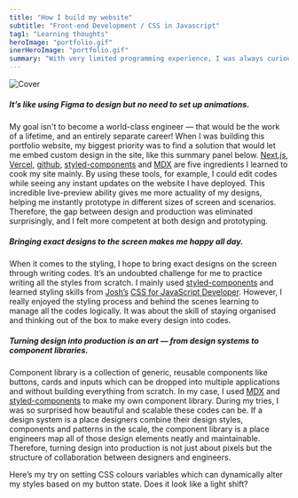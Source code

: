```yaml
---
title: "How I build my website"
subtitle: "Front-end Development / CSS in Javascript"
tag1: "Learning thoughts"
heroImage: "portfolio.gif"
inerHeroImage: "portfolio.gif"
summary: "With very limited programming experience, I was always curious about making prototypes through codes rather than just mockups. In 2021 I began my front-end skills learning journey by building my own portfolio website. Through learning from recent website production tools and technologies, I made it from scratch with a lot of trials and errors. The learning process and the result might not be as expected as I imagined at the beginning, but they have brought me a different perspective on modern website production. Here’s some learning thoughts I would love to share with someone thinking about learning programming as a designer."
---
```


![Cover](/photos/portfolio-01.png)

##### It’s like using Figma to design but no need to set up animations.
My goal isn't to become a world-class engineer — that would be the work of a lifetime, and an entirely separate career! When I was building this portfolio website, my biggest priority was to find a solution that would let me embed custom design in the site, like this summary panel below. [Next.js](https://nextjs.org/), [Vercel](https://vercel.com/docs), [github](https://github.com), [styled-components](https://styled-components.com) and [MDX](https://mdxjs.com/) are five ingredients I learned to cook my site mainly. By using these tools, for example, I could edit codes while seeing any instant updates on the website I have deployed. This incredible live-preview ability gives me more actuality of my designs, helping me instantly prototype in different sizes of screen and scenarios. Therefore, the gap between design and production was eliminated surprisingly, and I felt more competent at both design and prototyping.
<StyledImage objectFit="scale-down" srcLeft="portfolio-03.png" srcRight="portfolio-02.gif" flexLeft={1} flexRight={1} width={100} bg="transparent" gap={1}/>


##### Bringing exact designs to the screen makes me happy all day.
When it comes to the styling, I hope to bring exact designs on the screen through writing codes. It’s an undoubted challenge for me to practice writing all the styles from scratch. I mainly used [styled-components](https://styled-components.com) and learned styling skills from [Josh’s](https://www.joshwcomeau.com) [CSS for JavaScript Developer](https://courses.joshwcomeau.com/css-for-js). However, I really enjoyed the styling process and behind the scenes learning to manage all the codes logically. It was about the skill of staying organised and thinking out of the box to make every design into codes.

##### Turning design into production is an art — from design systems to component libraries.
Component library is a collection of generic, reusable components like buttons, cards and inputs which can be dropped into multiple applications and without building everything from scratch. In my case, I used [MDX](https://mdxjs.com/) and [styled-components](https://styled-components.com) to make my own component library. During my tries, I was so surprised how beautiful and scalable these codes can be. If a design system is a place designers combine their design styles, components and patterns in the scale, the component library is a place engineers map all of those design elements neatly and maintainable. Therefore, turning design into production is not just about pixels but the structure of collaboration between designers and engineers.

Here’s my try on setting CSS colours variables which can dynamically alter my styles based on my button state. Does it look like a light shift?
